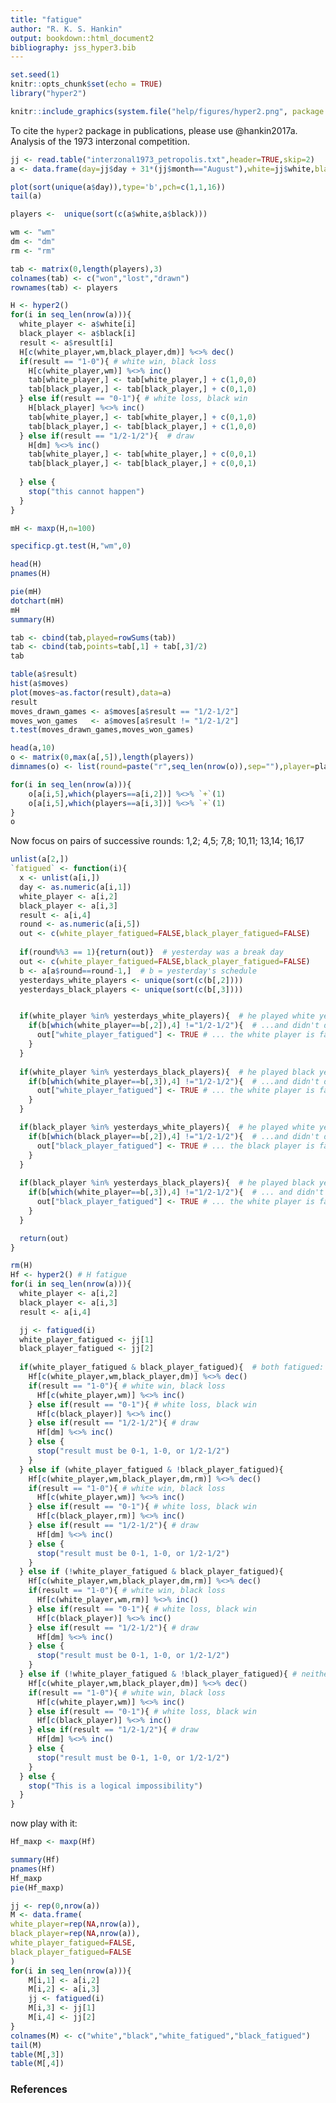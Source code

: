 ```yaml
---
title: "fatigue"
author: "R. K. S. Hankin"
output: bookdown::html_document2
bibliography: jss_hyper3.bib
---
```


```r
set.seed(1)
knitr::opts_chunk$set(echo = TRUE)
library("hyper2")
```

```r
knitr::include_graphics(system.file("help/figures/hyper2.png", package = "hyper2"))
```

To cite the `hyper2` package in publications, please use @hankin2017a.
Analysis of the 1973 interzonal competition.


```r
jj <- read.table("interzonal1973_petropolis.txt",header=TRUE,skip=2)
a <- data.frame(day=jj$day + 31*(jj$month=="August"),white=jj$white,black=jj$black,result=jj$result,round=jj$round,moves=jj$moves)

plot(sort(unique(a$day)),type='b',pch=c(1,1,16))
tail(a)
```

```r
players <-  unique(sort(c(a$white,a$black)))

wm <- "wm" 
dm <- "dm"
rm <- "rm"

tab <- matrix(0,length(players),3)
colnames(tab) <- c("won","lost","drawn")
rownames(tab) <- players

H <- hyper2()
for(i in seq_len(nrow(a))){
  white_player <- a$white[i]
  black_player <- a$black[i]
  result <- a$result[i]
  H[c(white_player,wm,black_player,dm)] %<>% dec()
  if(result == "1-0"){ # white win, black loss
    H[c(white_player,wm)] %<>% inc()
    tab[white_player,] <- tab[white_player,] + c(1,0,0)
    tab[black_player,] <- tab[black_player,] + c(0,1,0)
  } else if(result == "0-1"){ # white loss, black win
    H[black_player] %<>% inc()
    tab[white_player,] <- tab[white_player,] + c(0,1,0)
    tab[black_player,] <- tab[black_player,] + c(1,0,0)
  } else if(result == "1/2-1/2"){  # draw
    H[dm] %<>% inc()
    tab[white_player,] <- tab[white_player,] + c(0,0,1)
    tab[black_player,] <- tab[black_player,] + c(0,0,1)
    
  } else {
    stop("this cannot happen")
  }
}
```


```r
mH <- maxp(H,n=100)
```

```r
specificp.gt.test(H,"wm",0)
```


```r
head(H)
pnames(H)

pie(mH)
dotchart(mH)
mH
summary(H)
```


```r
tab <- cbind(tab,played=rowSums(tab))
tab <- cbind(tab,points=tab[,1] + tab[,3]/2)
tab
```


```r
table(a$result)
hist(a$moves)
plot(moves~as.factor(result),data=a)
result
moves_drawn_games <- a$moves[a$result == "1/2-1/2"]
moves_won_games   <- a$moves[a$result != "1/2-1/2"]
t.test(moves_drawn_games,moves_won_games)
```

```r
head(a,10)
o <- matrix(0,max(a[,5]),length(players))
dimnames(o) <- list(round=paste("r",seq_len(nrow(o)),sep=""),player=players)

for(i in seq_len(nrow(a))){
	o[a[i,5],which(players==a[i,2])] %<>% `+`(1)
	o[a[i,5],which(players==a[i,3])] %<>% `+`(1)
}
o
```


Now focus on pairs of successive rounds: 1,2; 4,5; 7,8; 10,11; 13,14; 16,17


```r
unlist(a[2,])
`fatigued` <- function(i){
  x <- unlist(a[i,])
  day <- as.numeric(a[i,1])
  white_player <- a[i,2]
  black_player <- a[i,3]
  result <- a[i,4]
  round <- as.numeric(a[i,5])
  out <- c(white_player_fatigued=FALSE,black_player_fatigued=FALSE)
  
  if(round%%3 == 1){return(out)}  # yesterday was a break day
  out <- c(white_player_fatigued=FALSE,black_player_fatigued=FALSE)
  b <- a[a$round==round-1,]  # b = yesterday's schedule
  yesterdays_white_players <- unique(sort(c(b[,2])))
  yesterdays_black_players <- unique(sort(c(b[,3])))


  if(white_player %in% yesterdays_white_players){  # he played white yesterday...
    if(b[which(white_player==b[,2]),4] !="1/2-1/2"){  # ...and didn't draw...
      out["white_player_fatigued"] <- TRUE # ... the white player is fatigued
    }
  } 
    
  if(white_player %in% yesterdays_black_players){  # he played black yesterday...
    if(b[which(white_player==b[,3]),4] !="1/2-1/2"){  # ...and didn't draw...
      out["white_player_fatigued"] <- TRUE # ... the white player is fatigued
    }
  }

  if(black_player %in% yesterdays_white_players){  # he played white yesterday...
    if(b[which(black_player==b[,2]),4] !="1/2-1/2"){  # ...and didn't draw...
      out["black_player_fatigued"] <- TRUE # ... the black player is fatigued
    }
  } 
    
  if(black_player %in% yesterdays_black_players){  # he played black yesterday...
    if(b[which(white_player==b[,3]),4] !="1/2-1/2"){  # ... and didn't draw...
      out["black_player_fatigued"] <- TRUE # ... the white player is fatigued
    }
  }

  return(out)
}

rm(H)
Hf <- hyper2() # H fatigue
for(i in seq_len(nrow(a))){
  white_player <- a[i,2]
  black_player <- a[i,3]
  result <- a[i,4]

  jj <- fatigued(i)
  white_player_fatigued <- jj[1]
  black_player_fatigued <- jj[2]
  
  if(white_player_fatigued & black_player_fatigued){  # both fatigued: no fatigue monster
    Hf[c(white_player,wm,black_player,dm)] %<>% dec()
    if(result == "1-0"){ # white win, black loss
      Hf[c(white_player,wm)] %<>% inc()
    } else if(result == "0-1"){ # white loss, black win
      Hf[c(black_player)] %<>% inc()
    } else if(result == "1/2-1/2"){ # draw
      Hf[dm] %<>% inc()
    } else {
      stop("result must be 0-1, 1-0, or 1/2-1/2")
    }
  } else if (white_player_fatigued & !black_player_fatigued){
    Hf[c(white_player,wm,black_player,dm,rm)] %<>% dec()
    if(result == "1-0"){ # white win, black loss
      Hf[c(white_player,wm)] %<>% inc()
    } else if(result == "0-1"){ # white loss, black win
      Hf[c(black_player,rm)] %<>% inc()
    } else if(result == "1/2-1/2"){ # draw
      Hf[dm] %<>% inc()
    } else {
      stop("result must be 0-1, 1-0, or 1/2-1/2")
    }
  } else if (!white_player_fatigued & black_player_fatigued){
    Hf[c(white_player,wm,black_player,dm,rm)] %<>% dec()
    if(result == "1-0"){ # white win, black loss
      Hf[c(white_player,wm,rm)] %<>% inc()
    } else if(result == "0-1"){ # white loss, black win
      Hf[c(black_player)] %<>% inc()
    } else if(result == "1/2-1/2"){ # draw
      Hf[dm] %<>% inc()
    } else {
      stop("result must be 0-1, 1-0, or 1/2-1/2")
    }
  } else if (!white_player_fatigued & !black_player_fatigued){ # neither fatigued
    Hf[c(white_player,wm,black_player,dm)] %<>% dec()
    if(result == "1-0"){ # white win, black loss
      Hf[c(white_player,wm)] %<>% inc()
    } else if(result == "0-1"){ # white loss, black win
      Hf[c(black_player)] %<>% inc()
    } else if(result == "1/2-1/2"){ # draw
      Hf[dm] %<>% inc()
    } else {
      stop("result must be 0-1, 1-0, or 1/2-1/2")
    }
  } else {
    stop("This is a logical impossibility")
  }
}
```



now play with it:

```r
Hf_maxp <- maxp(Hf)
```

```r
summary(Hf)
pnames(Hf)
Hf_maxp
pie(Hf_maxp)
```


```r
jj <- rep(0,nrow(a))
M <- data.frame(
white_player=rep(NA,nrow(a)),
black_player=rep(NA,nrow(a)),
white_player_fatigued=FALSE,
black_player_fatigued=FALSE
)
for(i in seq_len(nrow(a))){
	M[i,1] <- a[i,2]	
	M[i,2] <- a[i,3]	
	jj <- fatigued(i)
	M[i,3] <- jj[1]
	M[i,4] <- jj[2]
}
colnames(M) <- c("white","black","white_fatigued","black_fatigued")
tail(M)
table(M[,3])
table(M[,4])
```


### References {-}